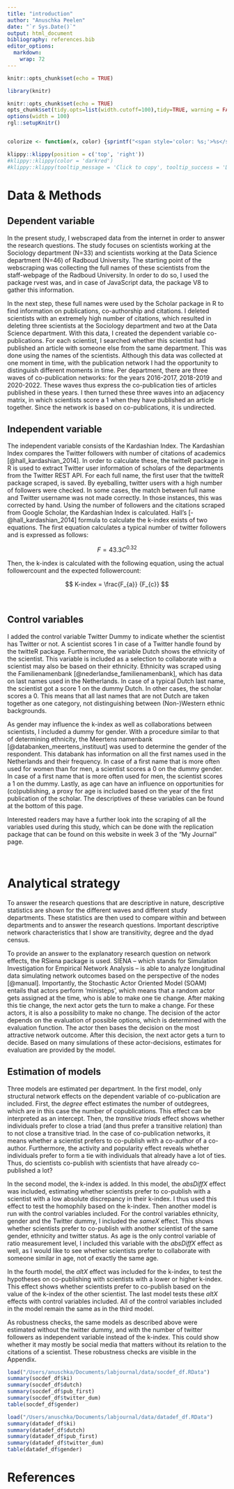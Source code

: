 ```yaml
---
title: "introduction"
author: "Anuschka Peelen"
date: "`r Sys.Date()`"
output: html_document
bibliography: references.bib
editor_options: 
  markdown: 
    wrap: 72
---
```


```r
knitr::opts_chunk$set(echo = TRUE)
```

```r
library(knitr)

knitr::opts_chunk$set(echo = TRUE)
opts_chunk$set(tidy.opts=list(width.cutoff=100),tidy=TRUE, warning = FALSE, message = FALSE,comment = "#>", cache=TRUE, class.source=c("test"), class.output=c("test2"))
options(width = 100)
rgl::setupKnitr()


colorize <- function(x, color) {sprintf("<span style='color: %s;'>%s</span>", color, x) }
```

```r
klippy::klippy(position = c('top', 'right'))
#klippy::klippy(color = 'darkred')
#klippy::klippy(tooltip_message = 'Click to copy', tooltip_success = 'Done')
```

# Data & Methods

## Dependent variable

In the present study, I webscraped data from the internet in order to
answer the research questions. The study focuses on scientists working
at the Sociology department (N=33) and scientists working at the Data
Science department (N=46) of Radboud University. The starting point of
the webscraping was collecting the full names of these scientists from
the staff-webpage of the Radboud University. In order to do so, I used
the package rvest was, and in case of JavaScript data, the package V8 to
gather this information.

In the next step, these full names were used by the Scholar package in R
to find information on publications, co-authorship and citations. I
deleted scientists with an extremely high number of citations, which
resulted in deleting three scientists at the Sociology department and
two at the Data Science department. With this data, I created the
dependent variable co-publications. For each scientist, I searched
whether this scientist had published an article with someone else from
the same department. This was done using the names of the scientists.
Although this data was collected at one moment in time, with the
publication network I had the opportunity to distinguish different
moments in time. Per department, there are three waves of co-publication
networks: for the years 2016-2017, 2018-2019 and 2020-2022. These waves
thus express the co-publication ties of articles published in these
years. I then turned these three waves into an adjacency matrix, in
which scientists score a 1 when they have published an article together.
Since the network is based on co-publications, it is undirected.

## Independent variable

The independent variable consists of the Kardashian Index. The
Kardashian Index compares the Twitter followers with number of citations
of academics [@hall_kardashian_2014]. In order to calculate these, the
twitteR package in R is used to extract Twitter user information of
scholars of the departments from the Twitter REST API. For each full
name, the first user that the twitteR package scraped, is saved. By
eyeballing, twitter users with a high number of followers were checked.
In some cases, the match between full name and Twitter username was not
made correctly. In those instances, this was corrected by hand. Using
the number of followers and the citations scraped from Google Scholar,
the Kardashian Index is calculated. Hall's [-@hall_kardashian_2014]
formula to calculate the k-index exists of two equations. The first
equation calculates a typical number of twitter followers and is
expressed as follows:



$$ F = 43.3C^{0.32} $$

Then, the k-index is calculated with the following equation, using the actual followercount and the expected followercount: 

$$ K-index = \frac{F_{a}} {F_{c}} $$

<br>

## Control variables

I added the control variable Twitter Dummy to indicate whether the
scientist has Twitter or not. A scientist scores 1 in case of a Twitter
handle found by the twitteR package. Furthermore, the variable Dutch
shows the ethnicity of the scientist. This variable is included as a
selection to collaborate with a scientist may also be based on their
ethnicity. Ethnicity was scraped using the Familienamenbank
[@nederlandse_familienamenbank], which has data on last names used in
the Netherlands. In case of a typical Dutch last name, the scientist got
a score 1 on the dummy Dutch. In other cases, the scholar scores a 0.
This means that all last names that are not Dutch are taken together as
one category, not distinguishing between (Non-)Western ethnic
backgrounds.

As gender may influence the k-index as well as collaborations between
scientists, I included a dummy for gender. With a procedure similar to
that of determining ethnicity, the Meertens namenbank
[@databanken_meertens_instituut] was used to determine the gender of the
respondent. This databank has information on all the first names used in
the Netherlands and their frequency. In case of a first name that is
more often used for women than for men, a scientist scores a 0 on the
dummy gender. In case of a first name that is more often used for men,
the scientist scores a 1 on the dummy. Lastly, as age can have an
influence on opportunities for (co)publishing, a proxy for age is
included based on the year of the first publication of the scholar. The
descriptives of these variables can be found at the bottom of this page.

Interested readers may have a further look into the scraping of all the
variables used during this study, which can be done with the replication
package that can be found on this website in week 3 of the "My Journal"
page.

<br>

# Analytical strategy

To answer the research questions that are descriptive in nature,
descriptive statistics are shown for the different waves and different
study departments. These statistics are then used to compare within and
between departments and to answer the research questions. Important
descriptive network characteristics that I show are transitivity, degree
and the dyad census.

To provide an answer to the explanatory research question on network
effects, the RSiena package is used. SIENA -- which stands for
Simulation Investigation for Empirical Network Analysis -- is able to
analyze longitudinal data simulating network outcomes based on the
perspective of the nodes [@manual]. Importantly, the Stochastic Actor
Oriented Model (SOAM) entails that actors perform 'ministeps', which
means that a random actor gets assigned at the time, who is able to make
one tie change. After making this tie change, the next actor gets the
turn to make a change. For these actors, it is also a possibility to
make no change. The decision of the actor depends on the evaluation of
possible options, which is determined with the evaluation function. The
actor then bases the decision on the most attractive network outcome.
After this decision, the next actor gets a turn to decide. Based on many
simulations of these actor-decisions, estimates for evaluation are
provided by the model.

## Estimation of models

Three models are estimated per department. In the first model, only
structural network effects on the dependent variable of co-publication
are included. First, the *degree* effect estimates the number of
outdegrees, which are in this case the number of copublications. This
effect can be interpreted as an intercept. Then, the *transitive triads*
effect shows whether individuals prefer to close a triad (and thus
prefer a transitive relation) than to not close a transitive triad. In
the case of co-publication networks, it means whether a scientist
prefers to co-publish with a co-author of a co-author. Furthermore, the
activity and popularity effect reveals whether individuals prefer to
form a tie with individuals that already have a lot of ties. Thus, do
scientists co-publish with scientists that have already co-published a
lot?

In the second model, the k-index is added. In this model, the *absDiffX*
effect was included, estimating whether scientists prefer to co-publish
with a scientist with a low absolute discrepancy in their k-index. I
thus used this effect to test the homophily based on the k-index. Then
another model is run with the control variables included. For the
control variables ethnicity, gender and the Twitter dummy, I included
the *sameX* effect. This shows whether scientists prefer to co-publish
with another scientist of the same gender, ethnicity and twitter status.
As age is the only control variable of ratio measurement level, I
included this variable with the *absDiffX* effect as well, as I would
like to see whether scientists prefer to collaborate with someone
similar in age, not of exactly the same age.

In the fourth model, the *altX* effect was included for the k-index, to
test the hypotheses on co-publishing with scientists with a lower or
higher k-index. This effect shows whether scientists prefer to
co-publish based on the value of the k-index of the other scientist. The
last model tests these *altX* effects with control variables included.
All of the control variables included in the model remain the same as in
the third model.

As robustness checks, the same models as described above were estimated
without the twitter dummy, and with the number of twitter followers as
independent variable instead of the k-index. This could show whether it
may mostly be social media that matters without its relation to the
citations of a scientist. These robustness checks are visible in the
Appendix.

```r
load("/Users/anuschka/Documents/labjournal/data/socdef_df.RData")
summary(socdef_df$ki)
summary(socdef_df$dutch)
summary(socdef_df$pub_first)
summary(socdef_df$twitter_dum)
table(socdef_df$gender)

```

```r
load("/Users/anuschka/Documents/labjournal/data/datadef_df.RData")
summary(datadef_df$ki)
summary(datadef_df$dutch)
summary(datadef_df$pub_first)
summary(datadef_df$twitter_dum)
table(datadef_df$gender)

```

# References
